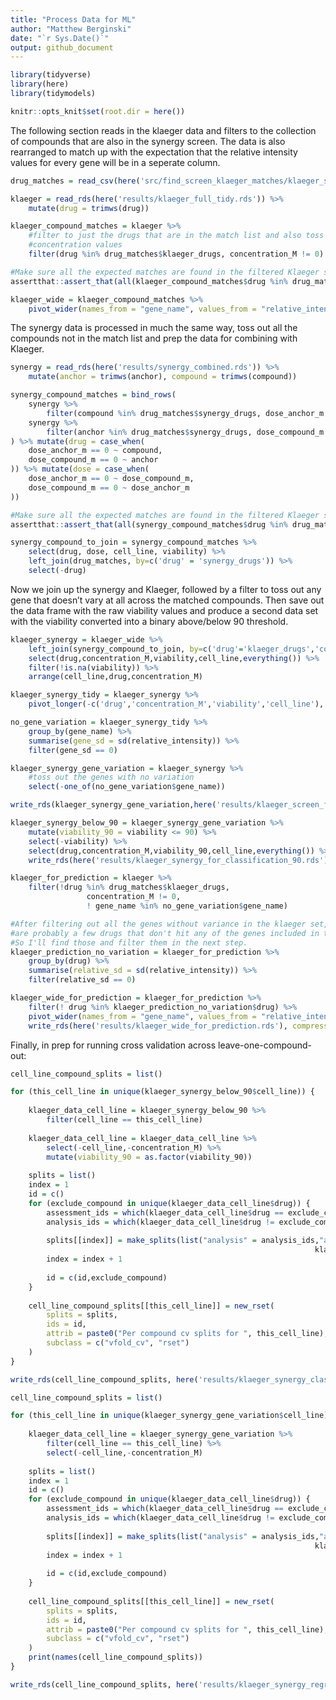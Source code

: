 ```yaml
---
title: "Process Data for ML"
author: "Matthew Berginski"
date: "`r Sys.Date()`"
output: github_document
---
```


```r
library(tidyverse)
library(here)
library(tidymodels)

knitr::opts_knit$set(root.dir = here())
```

The following section reads in the klaeger data and filters to the collection of compounds that are also in the synergy screen. The data is also rearranged to match up with the expectation that the relative intensity values for every gene will be in a seperate column.

```r
drug_matches = read_csv(here('src/find_screen_klaeger_matches/klaeger_synergy_drug_matches.csv'))

klaeger = read_rds(here('results/klaeger_full_tidy.rds')) %>%
	mutate(drug = trimws(drug))

klaeger_compound_matches = klaeger %>%
	#filter to just the drugs that are in the match list and also toss out the zero
	#concentration values
	filter(drug %in% drug_matches$klaeger_drugs, concentration_M != 0)

#Make sure all the expected matches are found in the filtered Klaeger set
assertthat::assert_that(all(klaeger_compound_matches$drug %in% drug_matches$klaeger_drugs))

klaeger_wide = klaeger_compound_matches %>%
	pivot_wider(names_from = "gene_name", values_from = "relative_intensity")
```

The synergy data is processed in much the same way, toss out all the compounds not in the match list and prep the data for combining with Klaeger.

```r
synergy = read_rds(here('results/synergy_combined.rds')) %>%
	mutate(anchor = trimws(anchor), compound = trimws(compound))

synergy_compound_matches = bind_rows(
	synergy %>%
		filter(compound %in% drug_matches$synergy_drugs, dose_anchor_m == 0, dose_compound_m != 0),
	synergy %>%
		filter(anchor %in% drug_matches$synergy_drugs, dose_compound_m == 0, dose_anchor_m != 0)
) %>% mutate(drug = case_when(
	dose_anchor_m == 0 ~ compound,
	dose_compound_m == 0 ~ anchor
)) %>% mutate(dose = case_when(
	dose_anchor_m == 0 ~ dose_compound_m,
	dose_compound_m == 0 ~ dose_anchor_m
))

#Make sure all the expected matches are found in the filtered Klaeger set
assertthat::assert_that(all(synergy_compound_matches$drug %in% drug_matches$synergy_drugs))

synergy_compound_to_join = synergy_compound_matches %>%
	select(drug, dose, cell_line, viability) %>%
	left_join(drug_matches, by=c('drug' = 'synergy_drugs')) %>%
	select(-drug)
```
Now we join up the synergy and Klaeger, followed by a filter to toss out any gene that doesn't vary at all across the matched compounds. Then save out the data frame with the raw viability values and produce a second data set with the viability converted into a binary above/below 90 threshold.

```r
klaeger_synergy = klaeger_wide %>%
	left_join(synergy_compound_to_join, by=c('drug'='klaeger_drugs','concentration_M'='dose')) %>%
	select(drug,concentration_M,viability,cell_line,everything()) %>%
	filter(!is.na(viability)) %>% 
	arrange(cell_line,drug,concentration_M)

klaeger_synergy_tidy = klaeger_synergy %>%
	pivot_longer(-c('drug','concentration_M','viability','cell_line'), names_to = "gene_name", values_to = 'relative_intensity')

no_gene_variation = klaeger_synergy_tidy %>%
	group_by(gene_name) %>%
	summarise(gene_sd = sd(relative_intensity)) %>%
	filter(gene_sd == 0)

klaeger_synergy_gene_variation = klaeger_synergy %>%
	#toss out the genes with no variation
	select(-one_of(no_gene_variation$gene_name))

write_rds(klaeger_synergy_gene_variation,here('results/klaeger_screen_for_regression.rds'), compress='gz')

klaeger_synergy_below_90 = klaeger_synergy_gene_variation %>%
	mutate(viability_90 = viability <= 90) %>%
	select(-viability) %>%
	select(drug,concentration_M,viability_90,cell_line,everything()) %>% 
	write_rds(here('results/klaeger_synergy_for_classification_90.rds'), compress='gz')

klaeger_for_prediction = klaeger %>% 
	filter(!drug %in% drug_matches$klaeger_drugs, 
				 concentration_M != 0,
				 ! gene_name %in% no_gene_variation$gene_name)

#After filtering out all the genes without variance in the klaeger set, there
#are probably a few drugs that don't hit any of the genes included in the model.
#So I'll find those and filter them in the next step.
klaeger_prediction_no_variation = klaeger_for_prediction %>% 
	group_by(drug) %>% 
	summarise(relative_sd = sd(relative_intensity)) %>% 
	filter(relative_sd == 0)

klaeger_wide_for_prediction = klaeger_for_prediction %>%
	filter(! drug %in% klaeger_prediction_no_variation$drug) %>%
	pivot_wider(names_from = "gene_name", values_from = "relative_intensity") %>%
	write_rds(here('results/klaeger_wide_for_prediction.rds'), compress='gz')
```

Finally, in prep for running cross validation across leave-one-compound-out:

```r
cell_line_compound_splits = list()

for (this_cell_line in unique(klaeger_synergy_below_90$cell_line)) {
	
	klaeger_data_cell_line = klaeger_synergy_below_90 %>%
		filter(cell_line == this_cell_line)
	
	klaeger_data_cell_line = klaeger_data_cell_line %>%
		select(-cell_line,-concentration_M) %>%
		mutate(viability_90 = as.factor(viability_90))
	
	splits = list()
	index = 1
	id = c()
	for (exclude_compound in unique(klaeger_data_cell_line$drug)) {
		assessment_ids = which(klaeger_data_cell_line$drug == exclude_compound)
		analysis_ids = which(klaeger_data_cell_line$drug != exclude_compound)
		
		splits[[index]] = make_splits(list("analysis" = analysis_ids,"assessment" = assessment_ids),
																	klaeger_data_cell_line %>% select(-drug))
		index = index + 1
		
		id = c(id,exclude_compound)
	}
	
	cell_line_compound_splits[[this_cell_line]] = new_rset(
		splits = splits,
		ids = id,
		attrib = paste0("Per compound cv splits for ", this_cell_line),
		subclass = c("vfold_cv", "rset")
	)
}

write_rds(cell_line_compound_splits, here('results/klaeger_synergy_classification_90_CV_split.rds'), compress = 'gz')
```

```r
cell_line_compound_splits = list()

for (this_cell_line in unique(klaeger_synergy_gene_variation$cell_line)) {
	
	klaeger_data_cell_line = klaeger_synergy_gene_variation %>%
		filter(cell_line == this_cell_line) %>%
		select(-cell_line,-concentration_M)
	
	splits = list()
	index = 1
	id = c()
	for (exclude_compound in unique(klaeger_data_cell_line$drug)) {
		assessment_ids = which(klaeger_data_cell_line$drug == exclude_compound)
		analysis_ids = which(klaeger_data_cell_line$drug != exclude_compound)
		
		splits[[index]] = make_splits(list("analysis" = analysis_ids,"assessment" = assessment_ids),
																	klaeger_data_cell_line %>% select(-drug))
		index = index + 1
		
		id = c(id,exclude_compound)
	}
	
	cell_line_compound_splits[[this_cell_line]] = new_rset(
		splits = splits,
		ids = id,
		attrib = paste0("Per compound cv splits for ", this_cell_line),
		subclass = c("vfold_cv", "rset")
	)
	print(names(cell_line_compound_splits))
}

write_rds(cell_line_compound_splits, here('results/klaeger_synergy_regression_CV_split.rds'), compress = 'gz')
```